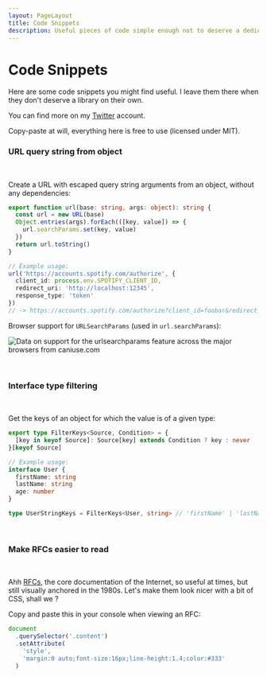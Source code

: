 ```yaml
---
layout: PageLayout
title: Code Snippets
description: Useful pieces of code simple enough not to deserve a dedicated library.
---
```


<script src="https://cdn.jsdelivr.net/gh/ireade/caniuse-embed/public/caniuse-embed.min.js"></script>

# Code Snippets

Here are some code snippets you might find useful. I leave them there when they
don't deserve a library on their own.

You can find more on my [Twitter](https://twitter.com/fortysevenfx) account.

<Note status="success" fontSize="sm" fontStyle="italic">
  Copy-paste at will, everything here is free to use (licensed under MIT).
</Note>

### URL query string from object

<p as="div" mt={-2} mb={4}>
  <Tag colorScheme="blue" name="TypeScript" interactive={false} />
  &nbsp;
  <Tag colorScheme="yellow" name="Browser" interactive={false} />
  &nbsp;
  <Tag colorScheme="green" name="Node.js" interactive={false} />
</p>

Create a URL with escaped query string arguments from an object, without any dependencies:

```ts
export function url(base: string, args: object): string {
  const url = new URL(base)
  Object.entries(args).forEach(([key, value]) => {
    url.searchParams.set(key, value)
  })
  return url.toString()
}

// Example usage:
url('https://accounts.spotify.com/authorize', {
  client_id: process.env.SPOTIFY_CLIENT_ID,
  redirect_uri: 'http://localhost:12345',
  response_type: 'token'
})
// -> https://accounts.spotify.com/authorize?client_id=foobar&redirect_uri=http%3A%2F%2Flocalhost%3A12345&response_type=token
```

Browser support for `URLSearchParams` (used in `url.searchParams`):

<p
  className="ciu_embed"
  data-feature="urlsearchparams"
  data-periods="future_1,current,past_1,past_2"
  data-accessible-colours="false"
>
  <picture>
    <source
      type="image/webp"
      srcSet="https://caniuse.bitsofco.de/image/urlsearchparams.webp"
    />
    <source
      type="image/png"
      srcSet="https://caniuse.bitsofco.de/image/urlsearchparams.png"
    />
    <img
      src="https://caniuse.bitsofco.de/image/urlsearchparams.jpg"
      alt="Data on support for the urlsearchparams feature across the major browsers from caniuse.com"
    />
  </picture>
</p>

<br />

### Interface type filtering

<p as="div" mt={-2} mb={4}>
  <Tag colorScheme="blue" name="TypeScript" interactive={false} />
  &nbsp;
  <Tag colorScheme="gray" name="Metaprogramming" interactive={false} />
</p>

Get the keys of an object for which the value is of a given type:

```ts
export type FilterKeys<Source, Condition> = {
  [key in keyof Source]: Source[key] extends Condition ? key : never
}[keyof Source]

// Example usage:
interface User {
  firstName: string
  lastName: string
  age: number
}

type UserStringKeys = FilterKeys<User, string> // 'firstName' | 'lastName'
```

<br />

### Make RFCs easier to read

<p as="div" mt={-2} mb={4}>
  <Tag colorScheme="yellow" name="Browser" interactive={false} />
  &nbsp;
  <Tag colorScheme="blue" name="CSS" interactive={false} />
</p>

Ahh [RFCs](https://en.wikipedia.org/wiki/Request_for_Comments), the core
documentation of the Internet, so useful at times, but still visually anchored
in the 1980s. Let's make them look nicer with a bit of CSS, shall we ?

Copy and paste this in your console when viewing an RFC:

```js
document
  .querySelector('.content')
  .setAttribute(
    'style',
    'margin:0 auto;font-size:16px;line-height:1.4;color:#333'
  )
```
